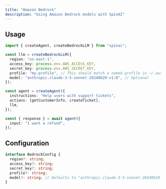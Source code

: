 ```yaml
---
title: "Amazon Bedrock"
description: "Using Amazon Bedrock models with SpinAI"
---
```


## Usage

```typescript
import { createAgent, createBedrockLLM } from "spinai";

const llm = createBedrockLLM({
  region: "us-east-1",
  access_key: process.env.AWS_ACCESS_KEY,
  secret_key: process.env.AWS_SECRET_KEY,
  profile: "my-profile", // This should match a named profile in ~/.aws/config
  model: "anthropic.claude-3-5-sonnet-20240620-v1:0", // Optional
});

const agent = createAgent({
  instructions: "Help users with support tickets",
  actions: [getCustomerInfo, createTicket],
  llm,
});

const { response } = await agent({
  input: "I want a refund",
});
```

## Configuration

```typescript
interface BedrockConfig {
  region?: string;
  access_key?: string;
  secret_key?: string;
  profile?: string;
  model?: string; // Defaults to "anthropic.claude-3-5-sonnet-20240620-v1:0"
}
```
